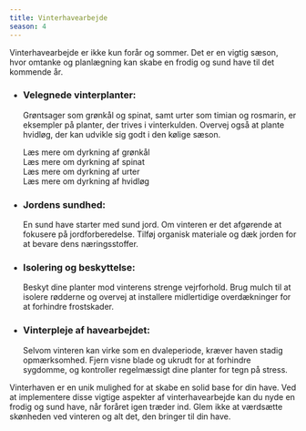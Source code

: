 ```yaml
---
title: Vinterhavearbejde
season: 4
---
```


Vinterhavearbejde er ikke kun forår og sommer. Det er en vigtig sæson, hvor omtanke og planlægning kan skabe en frodig og sund have til det kommende år.

- ### Velegnede vinterplanter:

  Grøntsager som grønkål og spinat, samt urter som timian og rosmarin, er eksempler på planter, der trives i vinterkulden. Overvej også at plante hvidløg, der kan udvikle sig godt i den kølige sæson.

  <Link href="vinter-groenkaal">Læs mere om dyrkning af grønkål</Link>
  <br />
  <Link href="vinter-spinat">Læs mere om dyrkning af spinat</Link>
  <br />
  <Link href="vinter-urter">Læs mere om dyrkning af urter</Link>
  <br />
  <Link href="vinter-hvidloeg">Læs mere om dyrkning af hvidløg</Link>

- ### Jordens sundhed:

  En sund have starter med sund jord. Om vinteren er det afgørende at fokusere på jordforberedelse. Tilføj organisk materiale og dæk jorden for at bevare dens næringsstoffer.

- ### Isolering og beskyttelse:

  Beskyt dine planter mod vinterens strenge vejrforhold. Brug mulch til at isolere rødderne og overvej at installere midlertidige overdækninger for at forhindre frostskader.

- ### Vinterpleje af havearbejdet:
  Selvom vinteren kan virke som en dvaleperiode, kræver haven stadig opmærksomhed. Fjern visne blade og ukrudt for at forhindre sygdomme, og kontroller regelmæssigt dine planter for tegn på stress.

Vinterhaven er en unik mulighed for at skabe en solid base for din have. Ved at implementere disse vigtige aspekter af vinterhavearbejde kan du nyde en frodig og sund have, når foråret igen træder ind. Glem ikke at værdsætte skønheden ved vinteren og alt det, den bringer til din have.
